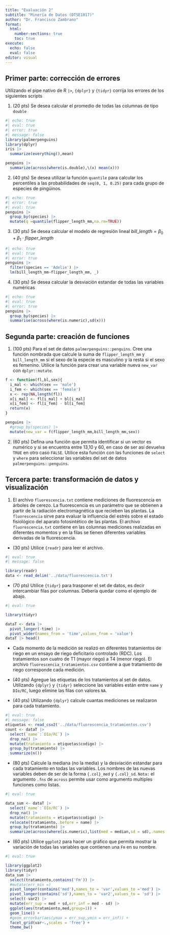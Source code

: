 ```yaml
---
title: "Evaluación 2"
subtitle: "Minería de Datos (DTSE1017)"
author: "Dr. Francisco Zambrano"
format: 
  html:
    number-sections: true
    toc: true
execute: 
  echo: false
  eval: false
editor: visual
---
```


## Primer parte: corrección de errores

Utilizando el pipe nativo de R `|>`, `{dplyr}` y `{tidyr}` corrija los errores de los siguientes scripts

1. (20 pts)  Se desea calcular el promedio de todas las columnas de tipo `double`

```r
#| echo: true
#| eval: true
#| error: true
#| message: false
library(palmerpenguins)
library(dplyr)
iris |> 
  summarize(everything(),mean)
```

```r
penguins |> 
  summarize(across(where(is.double),\(x) mean(x)))
```

2. (40 pts)  Se desea utilizar la función `quantile` para calcular los percentiles a las probabilidades de `seq(0, 1, 0.25)` para cada grupo de especies de pingüinos.

```r
#| echo: true
#| error: true
#| eval: true
penguins |> 
  group_by(species) |> 
  mutate(q =quantile(flipper_length_mm,na.rm=TRUE))
```

3.  (30 pts) Se desea calcular el modelo de regresión lineal $bill\_length = \beta_0+\beta_1\cdot flipper\_length$

```r
#| echo: true
#| eval: true
#| error: true
penguins |> 
  filter(species == 'Adelie') |> 
  lm(bill_length_mm~flipper_length_mm, _)
```

4. (30 pts) Se desea calcular la desviación estandar de todas las variables numéricas

```r
#| echo: true
#| eval: true
#| error: true
penguins |> 
  group_by(species) |> 
  summarise(across(where(is.numeric),sd(x)))
```

## Segunda parte: creación de funciones

1. (100 pts) Para el set de datos `palmerpenguins::penguins`. Cree una función nombrada que calcule la suma de `flipper_length_mm` y `bill_length_mm` si el sexo de la especie es masculino y la resta si el sexo es femenino. Utilice la función para crear una variable nueva `new_var` con `dplyr::mutate`.

```r
f <- function(fl,bl,sex){
  i_mal <- which(sex == 'male')
  i_fem <- which(sex == 'female')
  x <- rep(NA,length(fl))
  x[i_mal] <- fl[i_mal] + bl[i_mal]
  x[i_fem] <- fl[i_fem] - bl[i_fem]
  return(x)
}

penguins |> 
  #group_by(species) |> 
  mutate(new_var = f(flipper_length_mm,bill_length_mm,sex))
```

2. (60 pts) Defina una función que permita identificar si un vector es numérico y si se encuentra entre 13,10 y 60, en caso de ser así devuelva `TRUE` en otro caso `FALSE`. Utilice esta función con las funciones de `select` y `where` para seleccionar las variables del set de datos `palmerpenguins::penguins`.

## Tercera parte: transformación de datos y visualización

1. El archivo `fluorescencia.txt` contiene mediciones de fluorescencia en árboles de cerezo. La fluorescencia es un parámetro que se obtienen a partir de la radiación electromagnética que recieben las plantas. La `fluorescencia` sirve para evaluar la influencia del estrés sobre el estado fisiológico del aparato fotosintético de las plantas.  El archivo `fluorescencia.txt` contiene en las columnas mediciones realizadas en diferentes momentos y en la filas se tienen diferentes variables derivadas de la fluorescencia.

- (30 pts) Utilice `{readr}` para leer el archivo.

```r
#| eval: true
#| message: false

library(readr)
data <- read_delim('../data/fluorescencia.txt')
```
- (70 pts) Utilice `{tidyr}` para trasponer el set de datos, es decir intercambiar filas por columnas. Debería quedar como el ejemplo de abajo.

```r
#| eval: true

library(tidyr)

dataT <- data |> 
  pivot_longer(-time) |> 
  pivot_wider(names_from = 'time',values_from = 'value') 
dataT |> head()
```
- Cada momento de la medición se realizó en diferentes tratamientos de riego en un ensayo de riego deficitario controlado (RDC). Los tratamientos son cuatro de T1 (mayor riego) a T4 (menor riego). El archivo `fluorescencia_tratamientos.csv` contiene a que tratamiento de riego corresponde cada medición.

- (40 pts) Agregue las etiquetas de los tratamientos al set de datos. Utilizando `{dplyr}` y `{tidyr}` seleccione las variables están entre `name` y `DIo/RC`, luego elimine las filas con valores `NA`.

- (40 pts) Utilizando `{dplyr}` calcule cuantas mediciones se realizaron para cada tratamiento.

```r
#| eval: true
#| message: false
etiquetas <- read_csv2('../data/fluorescencia_tratamientos.csv')
count <- dataT |> 
  select(`name`:`DIo/RC`) |> 
  drop_na() |> 
  mutate(tratamiento = etiquetas$codigo) |> 
  group_by(tratamiento) |> 
  summarize(n())
```
- (80 pts) Calcule la mediana (no la media) y la desviación estandar para cada tratamiento en todas las variables. Los nombres de las nuevas variables deben de ser de la forma `{.col}_med` y `{.col}_sd`. `Nota:` el argumento `.fns` de `across` permite usar como argumento multiples funciones como listas. 
  
```r
#| eval: true

data_sum <- dataT |> 
  select(`name`:`DIo/RC`) |> 
  drop_na() |> 
  mutate(tratamiento = etiquetas$codigo) |> 
  relocate(tratamiento,.before = name) |> 
  group_by(tratamiento) |> 
  summarize(across(where(is.numeric),list(med = median,sd = sd),.names = '{.col}_{.fn}'))
```
- (60 pts) Utilice `ggplot2` para hacer un gráfico que permita mostrar la variación de todas las variables que contienen una `Fm` en su nombre. 

```r
#| eval: true

library(ggplot2)
library(tidyr)
data_sum |> 
  select(tratamiento,contains('Fm')) |>
  #mutate(err_min =)
  pivot_longer(contains('med'),names_to = 'var',values_to ='med') |>
  pivot_longer(contains('sd'),names_to = 'var2',values_to = 'sd') |> 
  select(-var2) |> 
  mutate(err_sup = med + sd,err_inf = med - sd) |> 
  ggplot(aes(tratamiento,med,group=1)) +
  geom_line() +
  #geom_errorbar(aes(ymax = err_sup,ymin = err_inf)) +
  facet_grid(var~.,scales = 'free') +
  theme_bw()

    
  
```

